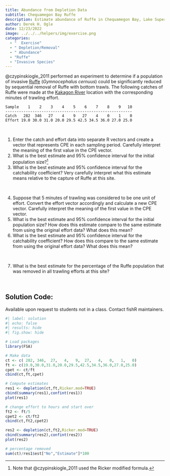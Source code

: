 ```yaml
---
title: Abundance from Depletion Data
subtitle: Chequamegon Bay Ruffe
description: Estimate abundance of Ruffe in Chequamegon Bay, Lake Superior (WI) from experimental trawling data.
author: Derek H. Ogle
date: 12/23/2022
image: ../../../helpers/img/exercise.png
categories:
  - "  Exercise"
  - " Depletion/Removal"
  - " Abundance"
  - "Ruffe"
  - "Invasive Species"
---
```


@czypinskiogle_2011 performed an experiment to determine if a population of invasive [Ruffe](https://en.wikipedia.org/wiki/Ruffe) (*Gymnocephalus cernuus*) could be significantly reduced by sequential removal of Ruffe with bottom trawls. The following catches of Ruffe were made at the [Kakagon River](https://www.wisconsinwetlands.org/wp-content/uploads/2015/06/Kakagon-Bad-River-Sloughs.pdf) location with the corresponding minutes of trawling effort.

```
Sample    1    2    3    4    5    6    7    8    9   10
--------------------------------------------------------
Catch   282  346   27    4    9   27    4    0    1    0
Effort 19.0 30.0 31.0 20.0 29.5 42.5 34.5 36.0 27.0 25.0 
```

&nbsp;

1. Enter the catch and effort data into separate R vectors and create a vector that represents CPE in each sampling period. Carefully interpret the meaning of the first value in the CPE vector.
1. What is the best estimate and 95% confidence interval for the initial population size?^[Note that @czypinskiogle_2011 used the Ricker modified formula.]
1. What is the best estimate and 95% confidence interval for the catchability coefficient? Very carefully interpret what this estimate means relative to the capture of Ruffe at this site.

&nbsp;

4. Suppose that 5 minutes of trawling was considered to be one unit of effort. Convert the effort vector accordingly and calculate a new CPE vector. Carefully interpret the meaning of the first value in the CPE vector.
1. What is the best estimate and 95% confidence interval for the initial population size? How does this estimate compare to the same estimate from using the original effort data? What does this mean?
1. What is the best estimate and 95% confidence interval for the catchability coefficient? How does this compare to the same estimate from using the original effort data? What does this mean?

&nbsp;

7. What is the best estimate for the percentage of the Ruffe population that was removed in all trawling efforts at this site?

&nbsp;

:::{.callout-important appearance="simple"}
## Solution Code:
Available upon request to students not in a class. Contact fishR maintainers.
:::

```r
#| label: solution 
#| echo: false
#| results: hide
#| fig.show: hide

# Load packages
library(FSA)

# Make data
ct <- c( 282, 346,  27,   4,   9,  27,   4,   0,   1,   0)
ft <- c(19.0,30.0,31.0,20.0,29.5,42.5,34.5,36.0,27.0,25.0)
cpet <- ct/ft
cbind(ct,ft,cpet)

# Compute estimates
res1 <- depletion(ct,ft,Ricker.mod=TRUE)
cbind(summary(res1),confint(res1))
plot(res1)

# change effort to hours and start over
ft2 <- ft/5
cpet2 <- ct/ft2
cbind(ct,ft2,cpet2)

res2 <- depletion(ct,ft2,Ricker.mod=TRUE)
cbind(summary(res2),confint(res2))
plot(res2)

# percentage removed
sum(ct)/res1$est["No","Estimate"]*100
```
